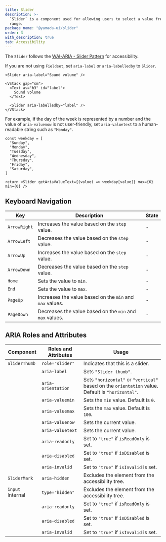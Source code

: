 ```yaml
---
title: Slider
description: >-
  `Slider` is a component used for allowing users to select a value from a
  range.
package_name: "@yamada-ui/slider"
order: 3
with_description: true
tab: Accessibility
---
```


The `Slider` follows the [WAI-ARIA - Slider Pattern](https://www.w3.org/WAI/ARIA/apg/patterns/slider/) for accessibility.

If you are not using `Fieldset`, set `aria-label` or `aria-labelledby` to `Slider`.

```tsx live=false
<Slider aria-label="Sound volume" />
```

```tsx live=false
<VStack gap="sm">
  <Text as="h3" id="label">
    Sound volume
  </Text>

  <Slider aria-labelledby="label" />
</VStack>
```

For example, if the day of the week is represented by a number and the value of `aria-valuenow` is not user-friendly, set `aria-valuetext` to a human-readable string such as `"Monday"`.

```tsx live=false
const weekday = [
  "Sunday",
  "Monday",
  "Tuesday",
  "Wednesday",
  "Thursday",
  "Friday",
  "Saturday",
]

return <Slider getAriaValueText={(value) => weekday[value]} max={6} min={0} />
```

## Keyboard Navigation

| Key          | Description                                              | State |
| ------------ | -------------------------------------------------------- | ----- |
| `ArrowRight` | Increases the value based on the `step` value.           | -     |
| `ArrowLeft`  | Decreases the value based on the `step` value.           | -     |
| `ArrowUp`    | Increases the value based on the `step` value.           | -     |
| `ArrowDown`  | Decreases the value based on the `step` value.           | -     |
| `Home`       | Sets the value to `min`.                                 | -     |
| `End`        | Sets the value to `max`.                                 | -     |
| `PageUp`     | Increases the value based on the `min` and `max` values. | -     |
| `PageDown`   | Decreases the value based on the `min` and `max` values. | -     |

## ARIA Roles and Attributes

| Component                   | Roles and Attributes | Usage                                                                                            |
| --------------------------- | -------------------- | ------------------------------------------------------------------------------------------------ |
| `SliderThumb`               | `role="slider"`      | Indicates that this is a slider.                                                                 |
|                             | `aria-label`         | Sets `"Slider thumb"`.                                                                           |
|                             | `aria-orientation`   | Sets `"horizontal"` or `"vertical"` based on the `orientation` value. Default is `"horizontal"`. |
|                             | `aria-valuemin`      | Sets the `min` value. Default is `0`.                                                            |
|                             | `aria-valuemax`      | Sets the `max` value. Default is `100`.                                                          |
|                             | `aria-valuenow`      | Sets the current value.                                                                          |
|                             | `aria-valuetext`     | Sets the current value.                                                                          |
|                             | `aria-readonly`      | Set to `"true"` if `isReadOnly` is set.                                                          |
|                             | `aria-disabled`      | Set to `"true"` if `isDisabled` is set.                                                          |
|                             | `aria-invalid`       | Set to `"true"` if `isInvalid` is set.                                                           |
| `SliderMark`                | `aria-hidden`        | Excludes the element from the accessibility tree.                                                |
| `input` <Tag>Internal</Tag> | `type="hidden"`      | Excludes the element from the accessibility tree.                                                |
|                             | `aria-readonly`      | Set to `"true"` if `isReadOnly` is set.                                                          |
|                             | `aria-disabled`      | Set to `"true"` if `isDisabled` is set.                                                          |
|                             | `aria-invalid`       | Set to `"true"` if `isInvalid` is set.                                                           |
